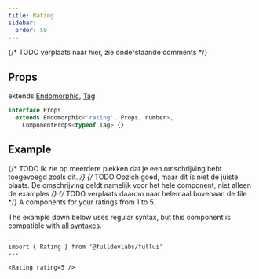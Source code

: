```yaml
---
title: Rating
sidebar: 
  order: 50
---
```


{/* TODO verplaats naar hier, zie onderstaande comments */}

## Props
extends [Endomorphic](/guides/components), [Tag](/components/tag)
```ts
interface Props
  extends Endomorphic<'rating', Props, number>,
    ComponentProps<typeof Tag> {}
```

## Example
{/* TODO ik zie op meerdere plekken dat je een omschrijving hebt toegevoegd zoals dit.  */}
{/* TODO Opzich goed, maar dit is niet de juiste plaats. De omschrijving geldt namelijk voor het hele component, niet alleen de examples */}
{/* TODO verplaats daarom naar helemaal bovenaan de file */}
A components for your ratings from 1 to 5.

The example down below uses regular syntax, but this component is compatible with [all syntaxes](/guides/components#syntax).

```astro live
---
import { Rating } from '@fulldevlabs/fullui'
---

<Rating rating=5 />
```